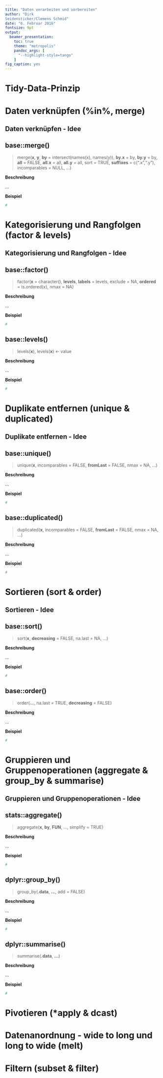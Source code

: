 ```yaml
--- 
title: "Daten verarbeiten und vorbereiten" 
author: "Dirk
Seidensticker/Clemens Schmid" 
date: "6. Februar 2016" 
fontsize: 9pt 
output: 
  beamer_presentation: 
    toc: true 
    theme: "metropolis" 
    pandoc_args: [ 
      "--highlight-style=tango" 
    ] 
fig_caption: yes 
---
```


# Tidy-Data-Prinzip

# Daten verknüpfen (%in%, merge)

## Daten verknüpfen - Idee

## base::merge()

> merge(**x**, **y**, **by** = intersect(names(x), names(y)),
      **by.x** = by, **by.y** = by, **all** = FALSE, **all.x** = all, **all.y** = all,
      sort = TRUE, **suffixes** = c(".x",".y"),
      incomparables = NULL, ...)

**Beschreibung**

...

**Beispiel**

```r
# 
```

# Kategorisierung und Rangfolgen (factor & levels)

## Kategorisierung und Rangfolgen - Idee

## base::factor()

> factor(**x** = character(), **levels**, **labels** = levels,
       exclude = NA, **ordered** = is.ordered(x), nmax = NA)

**Beschreibung**

...

**Beispiel**

```r
# 
```

## base::levels()

> levels(**x**), levels(**x**) <- value

**Beschreibung**

...

**Beispiel**

```r
# 
```

# Duplikate entfernen (unique & duplicated)

## Duplikate entfernen - Idee 

## base::unique()

> unique(**x**, incomparables = FALSE, **fromLast** = FALSE,
        nmax = NA, ...)

**Beschreibung**

...

**Beispiel**

```r
# 
```

## base::duplicated()

> duplicated(**x**, incomparables = FALSE,
           **fromLast** = FALSE, nmax = NA, ...)

**Beschreibung**

...

**Beispiel**

```r
# 
```

# Sortieren (sort & order)

## Sortieren - Idee 

## base::sort()

> sort(**x**, **decreasing** = FALSE, na.last = NA, ...)

**Beschreibung**

...

**Beispiel**

```r
# 
```

## base::order()

> order(**...**, na.last = TRUE, **decreasing** = FALSE)

**Beschreibung**

...

**Beispiel**

```r
# 
```

# Gruppieren und Gruppenoperationen (aggregate & group_by & summarise)

## Gruppieren und Gruppenoperationen - Idee 

## stats::aggregate()

> aggregate(**x**, **by**, **FUN**, ..., simplify = TRUE)

**Beschreibung**

...

**Beispiel**

```r
# 
``` 

## dplyr::group_by()

> group_by(**.data**, **...**, add = FALSE)

**Beschreibung**

...

**Beispiel**

```r
# 
``` 

## dplyr::summarise()

> summarise(**.data**, **...**)

**Beschreibung**

...

**Beispiel**

```r
# 
``` 

# Pivotieren (*apply & dcast)

# Datenanordnung - wide to long und long to wide (melt)

# Filtern (subset & filter)